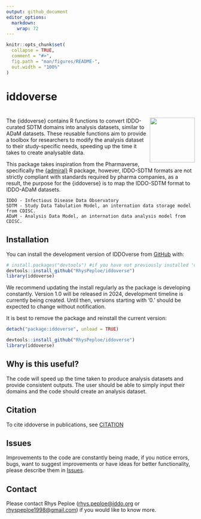 ```yaml
---
output: github_document
editor_options: 
  markdown: 
    wrap: 72
---
```


```r
knitr::opts_chunk$set(
  collapse = TRUE,
  comment = "#>",
  fig.path = "man/figures/README-",
  out.width = "100%"
)
```

# iddoverse
<!-- badges: start -->
# <img src="man/figures/logo.png" align="right" height="120"/>
<!-- badges: end -->
The {iddoverse} contains R functions to convert IDDO-curated SDTM
domains into analysis datasets, similar to ADaM datasets. These reusable
functions aim to provide a toolbox for researchers to modify the
analysis dataset to their study-specific needs, speeding up the time it
takes to create analysable data.

This package takes inspiration from the Pharmaverse, specifically the
[{admiral}](https://github.com/pharmaverse/admiral) R package, however,
IDDO-SDTM formats are not strictly compliant with standards required by
pharma companies, as a result, the purpose for the {iddoverse} is to map
the IDDO-SDTM format to IDDO-ADaM datasets.

```         
IDDO - Infectious Disease Data Observatory
SDTM - Study Data Tabulation Model, an internation data storage model from CDISC.
ADaM - Analysis Data Model, an internation data analysis model from CDISC.
```

## Installation

You can install the development version of IDDOverse from
[GitHub](https://github.com/) with:

```r
# install.packages("devtools") #if you have not previously installed 'devtools' on your machine
devtools::install_github("RhysPeploe/iddoverse")
library(iddoverse)
```

We recommend updating the install regularly as the package is developing
constantly. Version 1.0 will be released in 2024, development timeline
is currently being created. Until then, versions starting with '0.'
should be expected to change without notification.

It is best to remove the package and reinstall the current version:

```r
detach("package:iddoverse", unload = TRUE)

devtools::install_github("RhysPeploe/iddoverse")
library(iddoverse)
```

## Why is this useful?

The code will speed up the time taken to produce analysis datasets and
provide consistent outputs. The user should be able to simply input
their domains and the code should create an analysis dataset.

## Citation

To cite iddoverse in publications, see
[CITATION](https://github.com/RhysPeploe/iddoverse/blob/main/inst/CITATION)

## Issues

Improvements to the code are constantly being made, if you notice
errors, bugs, want to suggest improvements or have ideas for better
functionality, please describe them in
[Issues](https://github.com/RhysPeploe/iddoverse/issues).

## Contact

Please contact Rhys Peploe
([rhys.peploe\@iddo.org](mailto:rhys.peploe@iddo.org){.email} or
[rhyspeploe1998\@gmail.com](mailto:rhyspeploe1998@gmail.com){.email}) if
you would like to know more.
